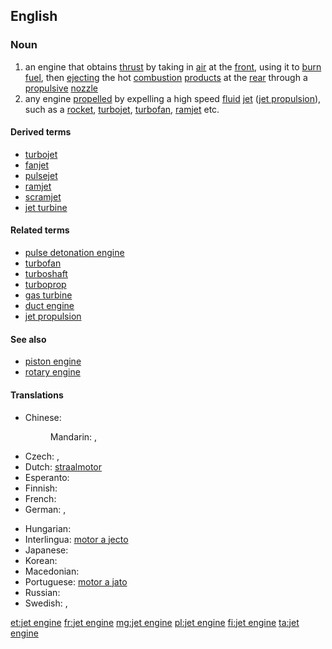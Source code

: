 ==English==
{{wikipedia}}

===Noun===
{{en-noun|head=[[jet]] [[engine]]}}

# an engine that obtains [[thrust]] by taking in [[air]] at the [[front]], using it to [[burn]] [[fuel]], then [[ejecting]] the hot [[combustion]] [[product]]s at the [[rear]] through a [[propulsive]] [[nozzle]]
# any engine [[propel]]led by expelling a high speed [[fluid]] [[jet]] ([[jet propulsion]]), such as a [[rocket]], [[turbojet]], [[turbofan]], [[ramjet]] etc.

====Derived terms====
* [[turbojet]]
* [[fanjet]]
* [[pulsejet]]
* [[ramjet]]
* [[scramjet]]
* [[jet turbine]]

====Related terms====
* [[pulse detonation engine]]
* [[turbofan]]
* [[turboshaft]]
* [[turboprop]]
* [[gas turbine]]
* [[duct engine]]
* [[jet propulsion]]

====See also====
* [[piston engine]]
* [[rotary engine]]

====Translations====
{{trans-top|an engine that develops thrust by ejecting a jet, especially a jet of gaseous combustion products}}
* Chinese:
*: Mandarin: {{t|cmn|噴氣發動機|sc=Hani}}, {{t|cmn|喷气发动机|tr=pēnqì fādòngjī|sc=Hani}}
* Czech: {{t-|cs|reaktivní motor|m}}, {{t-|cs|tryskový motor|m}}
* Dutch: [[straalmotor]] {{m}}
* Esperanto: {{t-|eo|jetmotoro}}
* Finnish: {{t-|fi|suihkumoottori}}
* French: {{t|fr|moteur à réaction|m}}
* German: {{t|de|Strahltriebwerk|n}}, {{t|de|Düsentriebwerk|n}}
{{trans-mid}}
* Hungarian: {{t-|hu|sugárhajtómű}}
* Interlingua: [[motor a jecto]]
* Japanese: {{t|ja|ジェットエンジン|tr=jettoenjin|sc=Jpan}}
* Korean: {{t|ko|제트 엔진|tr=jeteu enjin|sc=Kore}}
* Macedonian: {{t-|mk|млазен погон|m|tr=mlázen pógon|xs=Macedonian}}
* Portuguese: [[motor a jato]] {{m}}
* Russian: {{t|ru|реактивный двигатель|m|tr=reaktívnyj dvígatelʹ|sc=Cyrl}}
* Swedish: {{t+|sv|jetmotor|c}}, {{t+|sv|reamotor|c}}
{{trans-bottom}}

[[et:jet engine]]
[[fr:jet engine]]
[[mg:jet engine]]
[[pl:jet engine]]
[[fi:jet engine]]
[[ta:jet engine]]